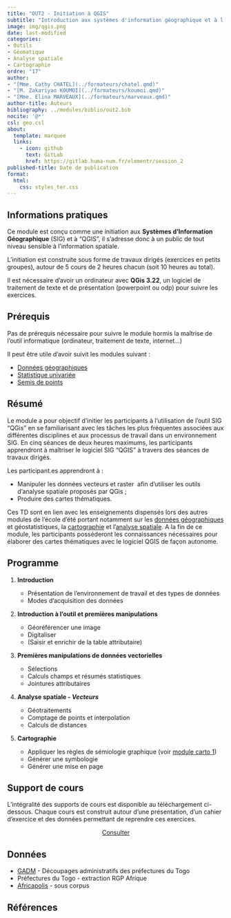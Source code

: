 ```yaml
---
title: "OUT2 - Initiation à QGIS"
subtitle: "Introduction aux systèmes d'information géographique et à l'outil QGIS"
image: img/qgis.png
date: last-modified
categories: 
- Outils
- Géomatique
- Analyse spatiale
- Cartographie
ordre: "17" 
author: 
- "[Mme. Cathy CHATEL](../formateurs/chatel.qmd)"
- "[M. Zakariyao KOUMOI](../formateurs/koumoi.qmd)"
- "[Mme. Elina MARVEAUX](../formateurs/marveaux.qmd)"
author-title: Auteurs
bibliography: ../modules/biblio/out2.bib
nocite: '@*'
csl: geo.csl
about:
  template: marquee
  links:
    - icon: github
      text: GitLab
      href: https://gitlab.huma-num.fr/elementr/session_2
published-title: Date de publication 
format:
  html: 
    css: styles_ter.css
---
```


<!-- ::: {#contrib} -->

<!-- ### Contributeur·rice·s -->

<!-- Hugues Pecout, ... -->

<!-- ::: -->

<div>

## <i class="bi bi-info-circle"></i> Informations pratiques

Ce module est conçu comme une initiation aux **Systèmes d'Information Géographique** (SIG) et à "QGIS", il s'adresse donc à un public de tout niveau sensible à l'information spatiale.

L'initiation est construite sous forme de travaux dirigés (exercices en petits groupes), autour de 5 cours de 2 heures chacun (soit 10 heures au total).

Il est nécessaire d'avoir un ordinateur avec **QGis 3.22**, un logiciel de traitement de texte et de présentation (powerpoint ou odp) pour suivre les exercices.

</div>

## <i class="bi bi-ui-checks-grid"></i> Prérequis

Pas de prérequis nécessaire pour suivre le module hormis la maîtrise de l'outil informatique (ordinateur, traitement de texte, internet...)

Il peut être utile d'avoir suivit les modules suivant :

-   [Données géographiques](typ3_ig.qmd)
-   [Statistique univariée](exp1_uni.qmd)
-   [Semis de points](spa1_sem.qmd)

## <i class="bi bi-bookmark"></i> Résumé

Le module a pour objectif d'initier les participants à l'utilisation de l'outil SIG "QGis" en se familiarisant avec les tâches les plus fréquentes associées aux différentes disciplines et aux processus de travail dans un environnement SIG. En cinq séances de deux heures maximums, les participants apprendront à maîtriser le logiciel SIG "QGIS" à travers des séances de travaux dirigés.

Les participant.es apprendront à :

-   Manipuler les données vecteurs et raster  afin d'utiliser les outils d'analyse spatiale proposés par QGis ;
-   Produire des cartes thématiques.

Ces TD sont en lien avec les enseignements dispensés lors des autres modules de l'école d'été portant notamment sur les [données géographiques](typ3_ig.qmd) et géostatistiques, la [cartographie](cart1-2_the.qmd) et l'[analyse spatiale](spa1_sem.qmd). A la fin de ce module, les participants posséderont les connaissances nécessaires pour élaborer des cartes thématiques avec le logiciel QGIS de façon autonome.

## <i class="bi bi-calendar-week"></i> Programme

1.  **Introduction**

    -   Présentation de l'environnement de travail et des types de données
    -   Modes d'acquisition des données

2.  **Introduction à l'outil et premières manipulations**

    -   Géoréférencer une image
    -   Digitaliser
    -   (Saisir et enrichir de la table attributaire)

3.  **Premières manipulations de données vectorielles**

    -   Sélections
    -   Calculs champs et résumés statistiques
    -   Jointures attributaires

4.  **Analyse spatiale - *Vecteurs***

    -   Géotraitements
    -   Comptage de points et interpolation
    -   Calculs de distances

5.  **Cartographie**

    -   Appliquer les règles de sémiologie graphique (voir [module carto 1](cart1-2_the.qmd))
    -   Générer une symbologie
    -   Générer une mise en page

## <i class="bi bi-person-video3"></i> Support de cours

L'intégralité des supports de cours est disponible au téléchargement ci-dessous. Chaque cours est construit autour d'une présentation, d'un cahier d'exercice et des données permettant de reprendre ces exercices.

<center><a href="https://bit.ly/3WU8IjK" class="btn btn-warning" role="button" aria-disabled="true" target="_blank" rel="noopener noreferrer"><i class="bi bi-eye"></i> Consulter </a></center>

<!-- <object class="slide" data="support/introR_seance2_diapo.pdf" type="application/pdf"> -->

<!-- <iframe class="slide" src="https://meghan.rbind.io/slides/neair/neair.html#/title-slide"> -->

<!-- </iframe> -->

<!-- ::: {#url} -->

<!-- <i class="bi bi-cloud-arrow-down-fill"></i> [Télécharger</i>]() -->

<!-- ::: -->

<!-- </object> -->

<!--  -->

<!-- ## <i class="bi bi-person-video3"></i> Support de TD -->

<!-- Quam ob rem cave Catoni anteponas ne istum quidem ipsum, quem Apollo, ut ais, sapientissimum iudicavit; huius enim facta, illius dicta laudantur. De me autem, ut iam cum utroque vestrum loquar, sic habetote. -->

<!-- \ -->

<!-- \ -->

<!--  -->

## <i class="bi bi-clipboard-data"></i> Données

-   [GADM](https://gadm.org/download_country.html) - Découpages administratifs des préfectures du Togo
-   Préfectures du Togo - extraction RGP Afrique
-   [Africapolis](https://africapolis.org/fr) - sous corpus

<!-- <center><a href="" class="btn btn-info" role="button" aria-disabled="true" target="_blank" rel="noopener noreferrer"><i class="bi bi-cloud-arrow-down"></i> Data.zip</a></center> -->

## <i class="bi bi-file-earmark-text"></i> Références

::: {#refs}
:::
